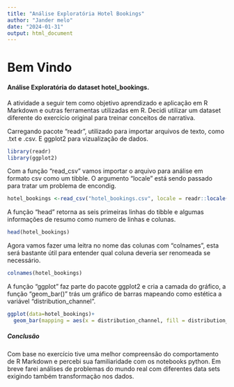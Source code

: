 ```yaml
---
title: "Análise Exploratória Hotel Bookings"
author: "Jander melo"
date: "2024-01-31"
output: html_document
---
```


# Bem Vindo

#### Análise Exploratória do dataset hotel_bookings.

A atividade a seguir tem como objetivo aprendizado e aplicação em R Markdown e outras ferramentas utilizadas em R. Decidi utilizar um dataset diferente do exercício original para treinar conceitos de narrativa.


Carregando pacote "readr", utilizado para importar arquivos de texto, como .txt e .csv. E ggplot2 para vizualização de dados.
```r
library(readr)
library(ggplot2)
```

Com a função "read_csv" vamos importar o arquivo para análise em formato csv como um tibble. O argumento "locale" está sendo passado para tratar um problema de encondig.
```r
hotel_bookings <-read_csv("hotel_bookings.csv", locale = readr::locale(encoding = "latin1"))
```


A função "head" retorna as seis primeiras linhas do tibble e algumas informações de resumo como numero de linhas e colunas.
```r
head(hotel_bookings)
```

Agora vamos fazer uma leitra no nome das colunas com "colnames", esta será bastante útil para entender qual coluna deveria ser renomeada se necessário.
```r
colnames(hotel_bookings)
```

A função "ggplot" faz parte do pacote ggplot2 e cria a camada do gráfico, a função "geom_bar()" trás um gráfico de barras mapeando como estética a variável "distribution_channel".
```r
ggplot(data=hotel_bookings)+
  geom_bar(mapping = aes(x = distribution_channel, fill = distribution_channel))
```


##### Conclusão

Com base no exercício tive uma melhor compreensão do comportamento de R Markdown e percebi sua familiaridade com os notebooks python. Em breve farei análises de problemas do mundo real com diferentes data sets exigindo também transformação nos dados.

